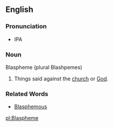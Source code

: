 ==English==
===Pronunciation===
*IPA
===Noun===
Blaspheme (plural Blashpemes)
# Things said against the [[church]] or [[God]].
===Related Words===
*[[Blasphemous]]

[[pl:Blaspheme]]